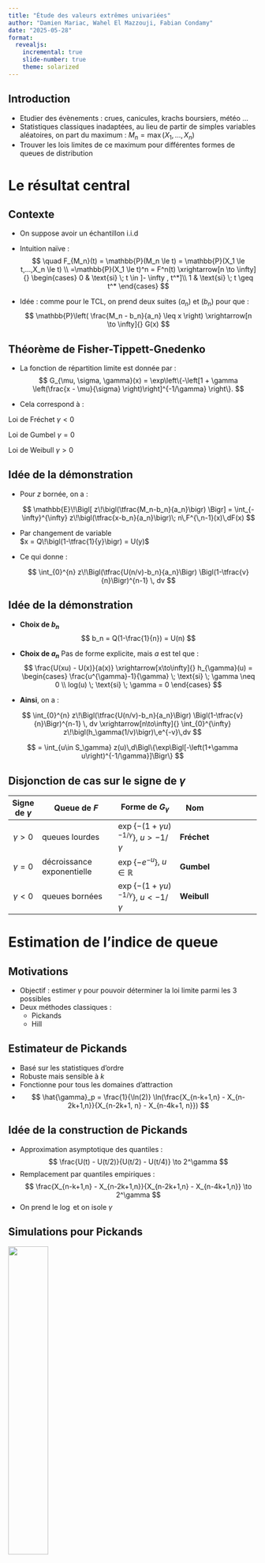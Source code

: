 ```yaml
---
title: "Étude des valeurs extrêmes univariées"
author: "Damien Mariac, Wahel El Mazzouji, Fabian Condamy"
date: "2025-05-28"
format:
  revealjs:
    incremental: true
    slide-number: true
    theme: solarized
---
```



## Introduction

- Etudier des évènements  : crues, canicules, krachs boursiers, météo ...
- Statistiques classiques inadaptées, au lieu de partir de simples variables aléatoires, on part du maximum : $M_n = \max(X_1, ..., X_n)$
- Trouver les lois limites de ce maximum pour différentes formes de queues de distribution

# Le résultat central

## Contexte

::: {.incremental}
- On suppose avoir un échantillon i.i.d

- Intuition naïve :
$$
\quad F_{M_n}(t) = \mathbb{P}(M_n \le t) = \mathbb{P}(X_1 \le t,...,X_n \le t)
\\
=\mathbb{P}(X_1 \le t)^n = F^n(t) \xrightarrow[n \to \infty]{}
\begin{cases}
      0 & \text{si} \; t \in ]- \infty , t^*]\\
      1 & \text{si} \; t \geq t^*
\end{cases}
$$

- Idée : comme pour le TCL, on prend deux suites $(a_n)$ et $(b_n)$ pour que : 
$$
\mathbb{P}\left( \frac{M_n - b_n}{a_n} \leq x \right)
\xrightarrow[n \to \infty]{} G(x)
$$

:::

## Théorème de Fisher-Tippett-Gnedenko

- La fonction de répartition limite est donnée par :
$$
G_{\mu, \sigma, \gamma}(x) = \exp\left\{-\left[1 + \gamma \left(\frac{x - \mu}{\sigma} \right)\right]^{-1/\gamma} \right\}.
$$


- Cela correspond à :

::: {.fragment}
Loi de Fréchet  $\gamma < 0$
:::

::: {.fragment}
Loi de Gumbel $\gamma = 0$
:::

::: {.fragment}
Loi de Weibull $\gamma > 0$
:::



## Idée de la démonstration

<!-- 1 -->
- Pour $z$ bornée, on a :

  ::: {.small .fragment data-fragment-index=2}
  $$
  \mathbb{E}\!\Bigl[ z\!\bigl(\tfrac{M_n-b_n}{a_n}\bigr) \Bigr]
     = \int_{-\infty}^{\infty}
       z\!\bigl(\tfrac{x-b_n}{a_n}\bigr)\;
       n\,F^{\,n-1}(x)\,dF(x)
  $$
  :::

<!-- 2 -->
- Par changement de variable  
  $x = Q\!\bigl(1-\tfrac{1}{y}\bigr) = U(y)$

<!-- 3 -->
- Ce qui donne :

  ::: {.small .fragment data-fragment-index=5}
  $$
  \int_{0}^{n} z\!\Bigl(\tfrac{U(n/v)-b_n}{a_n}\Bigr)
  \Bigl(1-\tfrac{v}{n}\Bigr)^{n-1} \, dv
  $$
  :::


## Idée de la démonstration {.smaller}

- **Choix de $b_n$**
$$
b_n = Q(1-\frac{1}{n}) = U(n)
$$


- **Choix de $a_n$** Pas de forme explicite, mais $a$ est tel que :
$$
\frac{U(xu) - U(x)}{a(x)} \xrightarrow[x\to\infty]{} h_{\gamma}(u) = 
\begin{cases}
  \frac{u^{\gamma}-1}{\gamma} \; \text{si} \; \gamma \neq 0 \\
  log(u) \; \text{si} \; \gamma = 0
\end{cases} 
$$

- **Ainsi**, on a :

::: {.small .fragment}
$$
 \int_{0}^{n} z\!\Bigl(\tfrac{U(n/v)-b_n}{a_n}\Bigr)
  \Bigl(1-\tfrac{v}{n}\Bigr)^{n-1} \, dv \xrightarrow[n\to\infty]{} \int_{0}^{\infty} z\!\bigl(h_\gamma(1/v)\bigr)\,e^{-v}\,dv   
$$
:::

::: {.fragment}
$$
= \int_{u\in S_\gamma} z(u)\,d\Bigl\{\exp\Bigl[-\left(1+\gamma u\right)^{-1/\gamma}]\Bigr\}
$$
:::




## Disjonction de cas sur le signe de $\gamma$ 

| Signe de $\gamma$ | Queue de $F$ | Forme de $G_{\gamma}$ | Nom
|:---:|--------------------------------------------|-------------------------------------|---------------------|----------------------------|
| $\gamma>0$ | queues lourdes | $\exp\!\{- (1+\gamma u)^{-1/\gamma}\}$, $u>-1/\gamma$ | **Fréchet** |
| $\gamma=0$ | décroissance exponentielle| $\exp\!\{-e^{-u}\}$, $u\in\mathbb R$ | **Gumbel** |
| $\gamma<0$ | queues bornées| $\exp\!\{- (1+\gamma u)^{-1/\gamma}\}$, $u<-1/\gamma$ | **Weibull** |



# Estimation de l'indice de queue


## Motivations 

- Objectif : estimer $\gamma$ pour pouvoir déterminer la loi limite parmi les 3 possibles
- Deux méthodes classiques :
  - Pickands
  - Hill



## Estimateur de Pickands

- Basé sur les statistiques d'ordre
- Robuste mais sensible à $k$
- Fonctionne pour tous les domaines d’attraction
- 
$$ 
\hat{\gamma}_p = \frac{1}{\ln(2)} \ln(\frac{X_{n-k+1,n} - X_{n-2k+1,n}}{X_{n-2k+1, n} - X_{n-4k+1, n}})
$$


## Idée de la construction de Pickands

::: {.fragment}
- Approximation asymptotique des quantiles :
  $$
  \frac{U(t) - U(t/2)}{U(t/2) - U(t/4)} \to 2^\gamma
  $$
- Remplacement par quantiles empiriques :
  $$
  \frac{X_{n-k+1,n} - X_{n-2k+1,n}}{X_{n-2k+1,n} - X_{n-4k+1,n}} \to 2^\gamma
  $$
- On prend le $\log$ et on isole $\gamma$
:::

## Simulations pour Pickands
::: {.fragment}
![](Evolution%20des%20estimateurs/pickands/estimateur_pickands_cauchy.png){width=40%}
:::

- Instable pour petits $k$
- Plateau vers $k \approx 5000$
- Biais si $k > 10000$

## Estimateur de Hill

- Plus performant que Pickands pour les queues lourdes  
- Mais ne fonctionne que pour les $\gamma > 0$  
- 
$$
\hat{\gamma}_h = \frac{1}{k-1} \sum_{i=1}^{k-1} \left( \log(X_{n-i+1, n}) - \log(X_{n - k + 1, n}) \right)
$$

## Construction de l'estimateur de Hill (1/2) {.smaller}

::: {.fragment}
- Loi de puissance (queue lourde) :
  $$
  q_{\beta_n} \approx q_{\alpha_n} \left( \frac{\alpha_n}{\beta_n} \right)^\gamma
  $$
- Logarithme :
  $$
  \log q_{\beta_n} - \log q_{\alpha_n} \approx \gamma \log \left( \frac{\alpha_n}{\beta_n} \right)
  $$
- Remplacement par les statistiques d'ordre :
  $$
  \log X_{n - i + 1, n} - \log X_{n - k + 1, n} \approx \gamma \log \left( \frac{k}{i} \right)
  $$
:::

## Construction de l'estimateur de Hill (2/2)

::: {.fragment}
- Relation linéaire
- Moyenne des $k - 1$ premières relations :
  $$
  \hat{\gamma}_k = \frac{1}{k - 1} \sum_{i = 1}^{k - 1} 
  \left( \log X_{n - i + 1, n} - \log X_{n - k + 1, n} \right)
  $$
:::

## Simulations pour Hill
::: {.fragment}
![](Evolution%20des%20estimateurs/hill/estimateur_hill_cauchy.png){width=40%}
:::

- Plateau vers $k = 3000$–$4000$
- Instable pour petits $k$
- Biais si $k$ trop grand



# Méthodes numériques


## Maxima par blocs

- Principe : division des données en blocs pour ensuite estimer la loi des maxima qui sera une des 3 lois vues auparavant
- Choix à faire sur le nombre de blocs : perdre peu d'information tout en gardant des maxima significatifs
- Existence d'autres estimateurs PWM (moments pondérés) définis d'après :
$$
\beta_r = \frac{1}{k} \sum_{i=1}^k \frac{(k - i) \cdots (k - i - r + 1)}{(k - 1) \cdots (k - r)} X_{i,k} \\
\quad \text{pour } r = 1, 2, 3, ..., k > r
$$


## Dépassement de seuil

- Principe : on ne conserve que les observations excédant un certain seuil u qui doit être élevé. 
- Sous ces conditions, alors F suit une loi de Pareto généralisée :
$$
H_{\gamma, \beta}(y) =
\begin{cases}
1 - \left(1 + \frac{\gamma y}{\beta} \right)^{-1/\gamma}, & \text{si } \gamma \ne 0, \\
1 - \exp\left( -\frac{y}{\beta} \right), & \text{si } \gamma = 0.
\end{cases}
$$

- Le seuil u est néanmoins difficile à déterminer : il y a encore une fois un choix à faire.

## Comparaison

- La méthode des maxima par blocs est simple à mettre en oeuvre et repose sur une théorie bien fournie (théorème de Fisher-Tippett), toutefois on perd de l'information en l'utilisant
- Le dépassement de seuil repose lui aussi sur une théorie précise et a en général une meilleure précision, mais est moins robuste
- Dans les deux cas, on se trouve face à un dilemme quant à la valeur du seuil ou du nombre de blocs



# Application à des données réelles (fleuve du Lez)

## Contexte

- Débits ($m^3/s$), du fleuve du Lez issue des 30 derniers jours.

<div class="fragment" style="text-align: center;">
  <img src="images/lezloc.png" width="50%">
</div>

## Description {.smaller}



::: columns

::: column
![](images/lezhisto.png){height=360px}
:::

::: column
![](images/lezdata.png){height=360px}


:::
:::


- moyenne : 3.55 $m^3 /s$
- variance : 21.93 $m^3 /s$
- min : 0.24 $m^3 /s$ et max : 30.90 $m^3 /s$
- Objectif : calculer un seuil qui n'est dépassé que rarement.

## Estimation des paramètres et conclusion {.smaller}

<div style="text-align: center;">
  <img src="images/lezpickands.png" width="50%">
</div>

- Pickands plot réalisé sur les blocs : pas très précis du fait du faible nombre de blocs
- Toutes les méthodes trouvent un $\gamma < 0$ 
- Quantile de retour (pour 700 unités) : 31,71 $m^3/s$


# Conclusion

## Conclusion

1. Répartition des tâches

2. Expériences

3. Parties théoriques intéressantes

## Perspectives

- Si les observations ne sont pas indépendantes ?

- S'il y'a une tendance ? Et une saisonnalité ?

- Dans le cas multidimensionnel ?

- Tests statistiques ?

- ...

## Remerciements

- **Nous tenons à remercier chaleureusement** Mr Nicolas Meyer


* pour sa disponibilité et ses retours précis

* pour les pistes méthodologiques partagées
